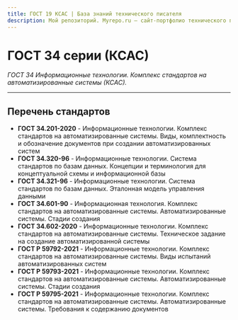 ```yaml
---
title: ГОСТ 19 КСАС | База знаний технического писателя
description: Мой репозиторий. Myrepo.ru – сайт-портфолио технического писателя
---
```


# ГОСТ 34 серии (КСАС)

*ГОСТ 34 Информационные технологии. Комплекс стандартов на автоматизированные системы (КСАС).*

---

## Перечень стандартов

* **ГОСТ 34.201-2020** - Информационные технологии. Комплекс стандартов на автоматизированные системы. Виды, комплектность и обозначение документов при создании автоматизированных систем
* **ГОСТ 34.320-96** - Информационные технологии. Система стандартов по базам данных. Концепции и терминология для концептуальной схемы и информационной базы
* **ГОСТ 34.321-96** - Информационные технологии. Система стандартов по базам данных. Эталонная модель управления данными
* **ГОСТ 34.601-90** - Информационная технология. Комплекс стандартов на автоматизированные системы. Автоматизированные системы. Стадии создания
* **ГОСТ 34.602-2020** - Информационные технологии. Комплекс стандартов на автоматизированные системы. Техническое задание на создание автоматизированной системы
* **ГОСТ Р 59792-2021** - Информационные технологии. Комплекс стандартов на автоматизированные системы. Виды испытаний автоматизированных систем
* **ГОСТ Р 59793-2021** - Информационные технологии. Комплекс стандартов на автоматизированные системы. Автоматизированные системы. Стадии создания
* **ГОСТ Р 59795-2021** - Информационные технологии. Комплекс стандартов на автоматизированные системы. Автоматизированные системы. Требования к содержанию документов
